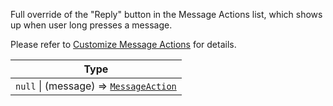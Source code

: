 Full override of the "Reply" button in the Message Actions list, which shows up when user long presses a message.

Please refer to [Customize Message Actions](../guides/customize-message-actions) for details.

| Type |
| - |
| `null` \| (message) => [`MessageAction`](../../object-types/message-action) |
